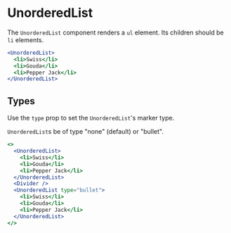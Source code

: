 
<Meta component={UnorderedList} title="Docs/Components/Text/UnorderedList" />

# UnorderedList

The `UnorderedList` component renders a `ul` element. Its children should be `li` elements.

```jsx
<UnorderedList>
  <li>Swiss</li>
  <li>Gouda</li>
  <li>Pepper Jack</li>
</UnorderedList>
```

## Types

Use the `type` prop to set the `UnorderedList`'s marker type.

`UnorderedList`s be of type "none" (default) or "bullet".

```jsx
<>
  <UnorderedList>
    <li>Swiss</li>
    <li>Gouda</li>
    <li>Pepper Jack</li>
  </UnorderedList>
  <Divider />
  <UnorderedList type="bullet">
    <li>Swiss</li>
    <li>Gouda</li>
    <li>Pepper Jack</li>
  </UnorderedList>
</>
```